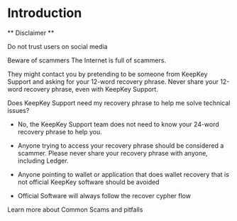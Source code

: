 # Introduction

** Disclaimer **

Do not trust users on social media

Beware of scammers
The Internet is full of scammers.

They might contact you by pretending to be someone from KeepKey Support and asking for your 12-word recovery phrase.
Never share your 12-word recovery phrase, even with KeepKey Support.

Does KeepKey Support need my recovery phrase to help me solve technical issues?

* No, the KeepKey Support team does not need to know your 24-word recovery phrase to help you.

* Anyone trying to access your recovery phrase should be considered a scammer.
Please never share your recovery phrase with anyone, including Ledger.

* Anyone pointing to wallet or application that does wallet recovery that is not official KeepKey software should be avoided

* Official Software will always follow the recover cypher flow

Learn more about Common Scams and pitfalls

